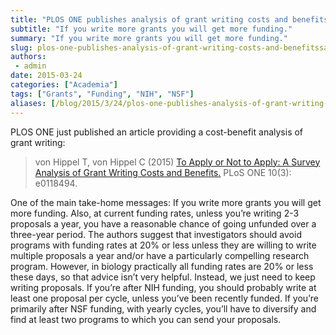 ```yaml
---
title: "PLOS ONE publishes analysis of grant writing costs and benefits"
subtitle: "If you write more grants you will get more funding."
summary: "If you write more grants you will get more funding."
slug: plos-one-publishes-analysis-of-grant-writing-costs-and-benefitssafety-projects
authors:
 - admin
date: 2015-03-24
categories: ["Academia"]
tags: ["Grants", "Funding", "NIH", "NSF"]
aliases: [/blog/2015/3/24/plos-one-publishes-analysis-of-grant-writing-costs-and-benefits]
---
```

PLOS ONE just published an article providing a cost-benefit analysis of grant writing:

> von Hippel T, von Hippel C (2015) [To Apply or Not to Apply: A Survey Analysis of Grant Writing Costs and Benefits.](http://journals.plos.org/plosone/article?id=10.1371/journal.pone.0118494) PLoS ONE 10(3): e0118494.

One of the main take-home messages: If you write more grants you will get more funding. Also, at current funding rates, unless you're writing 2-3 proposals a year, you have a reasonable chance of going unfunded over a three-year period. The authors suggest that investigators should avoid programs with funding rates at 20% or less unless they are willing to write multiple proposals a year and/or have a particularly compelling research program. However, in biology practically all funding rates are 20% or less these days, so that advice isn't very helpful. Instead, we just need to keep writing proposals. If you're after NIH funding, you should probably write at least one proposal per cycle, unless you've been recently funded. If you're primarily after NSF funding, with yearly cycles, you'll have to diversify and find at least two programs to which you can send your proposals.
